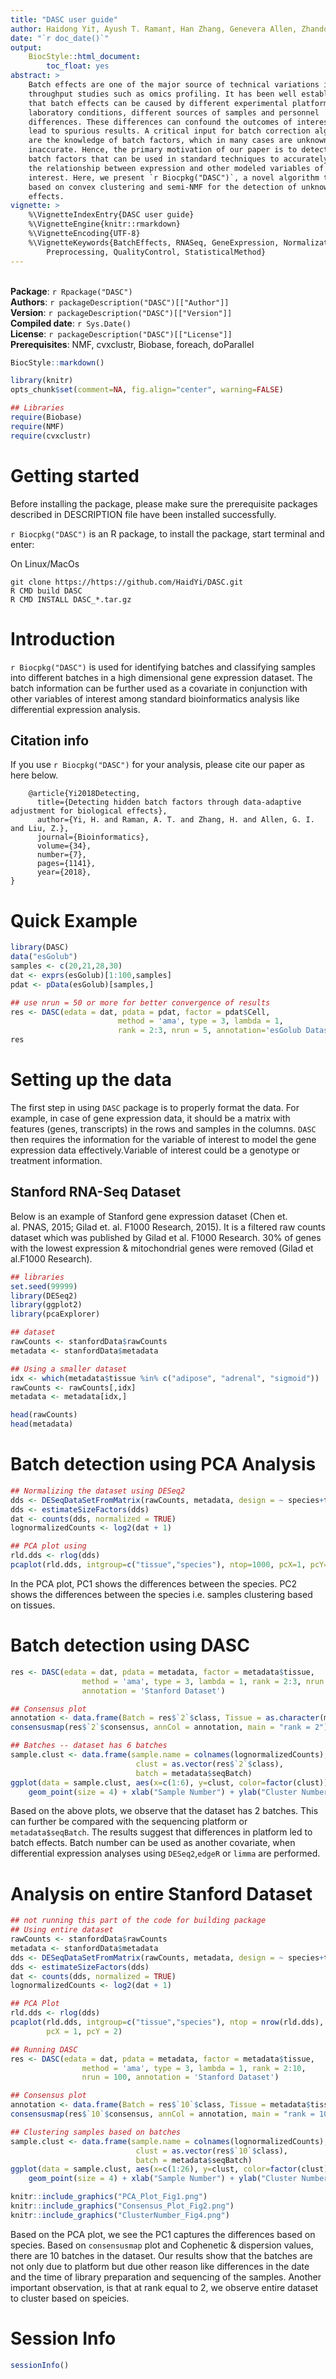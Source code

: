 ```yaml
---
title: "DASC user guide"
author: Haidong Yi†, Ayush T. Raman†, Han Zhang, Genevera Allen, Zhandong Liu
date: "`r doc_date()`"
output:
    BiocStyle::html_document:
        toc_float: yes
abstract: >
    Batch effects are one of the major source of technical variations in high 
    throughput studies such as omics profiling. It has been well established 
    that batch effects can be caused by different experimental platforms, 
    laboratory conditions, different sources of samples and personnel 
    differences. These differences can confound the outcomes of interest and 
    lead to spurious results. A critical input for batch correction algorithms 
    are the knowledge of batch factors, which in many cases are unknown or 
    inaccurate. Hence, the primary motivation of our paper is to detect hidden 
    batch factors that can be used in standard techniques to accurately capture 
    the relationship between expression and other modeled variables of 
    interest. Here, we present `r Biocpkg("DASC")`, a novel algorithm that is
    based on convex clustering and semi-NMF for the detection of unknown batch 
    effects.
vignette: >
    %\VignetteIndexEntry{DASC user guide}
    %\VignetteEngine{knitr::rmarkdown}
    %\VignetteEncoding{UTF-8}
    %\VignetteKeywords{BatchEffects, RNASeq, GeneExpression, Normalization, 
        Preprocessing, QualityControl, StatisticalMethod}
---
```

<br>
**Package**: `r Rpackage("DASC")`<br />
**Authors**: `r packageDescription("DASC")[["Author"]]` <br />
**Version**: `r packageDescription("DASC")[["Version"]]`<br />
**Compiled date**: `r Sys.Date()`<br />
**License**: `r packageDescription("DASC")[["License"]]`<br />
**Prerequisites**: NMF, cvxclustr, Biobase, foreach, doParallel <br />

```r
BiocStyle::markdown()
```

```r
library(knitr)
opts_chunk$set(comment=NA, fig.align="center", warning=FALSE)

## Libraries
require(Biobase)
require(NMF)
require(cvxclustr)
```

# Getting started

Before installing the package, please make sure the prerequisite packages described in DESCRIPTION file have been installed successfully.

`r Biocpkg("DASC")` is an R package, to install the package, start 
terminal and enter:

On Linux/MacOs

```
git clone https://https://github.com/HaidYi/DASC.git
R CMD build DASC
R CMD INSTALL DASC_*.tar.gz
```

# Introduction

`r Biocpkg("DASC")` is used for identifying batches and classifying samples 
into different batches in a high dimensional gene expression dataset. The batch 
information can be further used as a covariate in conjunction with other 
variables of interest among standard bioinformatics analysis like differential 
expression analysis.

## Citation info

If you use `r Biocpkg("DASC")` for your analysis, please cite our paper as here below. 

```
    @article{Yi2018Detecting,
      title={Detecting hidden batch factors through data-adaptive adjustment for biological effects},
      author={Yi, H. and Raman, A. T. and Zhang, H. and Allen, G. I. and Liu, Z.},
      journal={Bioinformatics},
      volume={34},
      number={7},
      pages={1141},
      year={2018},
}
```

# Quick Example

```r
library(DASC)
data("esGolub")
samples <- c(20,21,28,30)
dat <- exprs(esGolub)[1:100,samples]
pdat <- pData(esGolub)[samples,]

## use nrun = 50 or more for better convergence of results
res <- DASC(edata = dat, pdata = pdat, factor = pdat$Cell, 
                        method = 'ama', type = 3, lambda = 1, 
                        rank = 2:3, nrun = 5, annotation='esGolub Dataset')
res
```

# Setting up the data

The first step in using `DASC` package is to properly format the data. For 
example, in case of gene expression data, it should be a matrix with features 
(genes, transcripts) in the rows and samples in the columns. `DASC` then 
requires the information for the variable of interest to model the gene 
expression data effectively.Variable of interest could be a genotype or 
treatment information.

## Stanford RNA-Seq Dataset

Below is an example of Stanford gene expression dataset (Chen et. al. PNAS, 
2015; Gilad et. al. F1000 Research, 2015). It is a filtered raw counts dataset 
which was published by Gilad et al. F1000 Research. 30% of genes with the 
lowest expression & mitochondrial genes were removed (Gilad et al.F1000 
Research).

```r
## libraries
set.seed(99999)
library(DESeq2)
library(ggplot2)
library(pcaExplorer)

## dataset
rawCounts <- stanfordData$rawCounts
metadata <- stanfordData$metadata
```

```r
## Using a smaller dataset
idx <- which(metadata$tissue %in% c("adipose", "adrenal", "sigmoid"))
rawCounts <- rawCounts[,idx]
metadata <- metadata[idx,]
```

```r
head(rawCounts)
head(metadata)
```

# Batch detection using PCA Analysis

```r
## Normalizing the dataset using DESeq2
dds <- DESeqDataSetFromMatrix(rawCounts, metadata, design = ~ species+tissue)
dds <- estimateSizeFactors(dds)
dat <- counts(dds, normalized = TRUE)
lognormalizedCounts <- log2(dat + 1)
```

```r
## PCA plot using 
rld.dds <- rlog(dds)
pcaplot(rld.dds, intgroup=c("tissue","species"), ntop=1000, pcX=1, pcY=2)
```

In the PCA plot, PC1 shows the differences between the species. PC2 shows the 
differences between the species i.e. samples clustering based on tissues.

# Batch detection using DASC

```r
res <- DASC(edata = dat, pdata = metadata, factor = metadata$tissue,
                method = 'ama', type = 3, lambda = 1, rank = 2:3, nrun = 10,
                annotation = 'Stanford Dataset')
```

```r
## Consensus plot
annotation <- data.frame(Batch = res$`2`$class, Tissue = as.character(metadata$tissue)) 
consensusmap(res$`2`$consensus, annCol = annotation, main = "rank = 2")
```


```r
## Batches -- dataset has 6 batches
sample.clust <- data.frame(sample.name = colnames(lognormalizedCounts), 
                            clust = as.vector(res$`2`$class), 
                            batch = metadata$seqBatch)
ggplot(data = sample.clust, aes(x=c(1:6), y=clust, color=factor(clust))) + 
    geom_point(size = 4) + xlab("Sample Number") + ylab("Cluster Number")
```

Based on the above plots, we observe that the dataset has 2 batches. This can 
further be compared with the sequencing platform or `metadata$seqBatch`. The 
results suggest that differences in platform led to batch effects. Batch number 
can be used as another covariate, when differential expression analyses using 
`DESeq2`,`edgeR` or `limma` are performed.

# Analysis on entire Stanford Dataset

```r

## not running this part of the code for building package
## Using entire dataset
rawCounts <- stanfordData$rawCounts
metadata <- stanfordData$metadata
dds <- DESeqDataSetFromMatrix(rawCounts, metadata, design = ~ species+tissue)
dds <- estimateSizeFactors(dds)
dat <- counts(dds, normalized = TRUE)
lognormalizedCounts <- log2(dat + 1)

## PCA Plot
rld.dds <- rlog(dds)
pcaplot(rld.dds, intgroup=c("tissue","species"), ntop = nrow(rld.dds), 
        pcX = 1, pcY = 2)

## Running DASC
res <- DASC(edata = dat, pdata = metadata, factor = metadata$tissue,
                method = 'ama', type = 3, lambda = 1, rank = 2:10,
                nrun = 100, annotation = 'Stanford Dataset')

## Consensus plot
annotation <- data.frame(Batch = res$`10`$class, Tissue = metadata$tissue)
consensusmap(res$`10`$consensus, annCol = annotation, main = "rank = 10")

## Clustering samples based on batches
sample.clust <- data.frame(sample.name = colnames(lognormalizedCounts), 
                            clust = as.vector(res$`10`$class), 
                            batch = metadata$seqBatch)
ggplot(data = sample.clust, aes(x=c(1:26), y=clust, color=factor(clust))) + 
    geom_point(size = 4) + xlab("Sample Number") + ylab("Cluster Number")
```

```r
knitr::include_graphics("PCA_Plot_Fig1.png")
knitr::include_graphics("Consensus_Plot_Fig2.png")
knitr::include_graphics("ClusterNumber_Fig4.png")
```

Based on the PCA plot, we see the PC1 captures the differences based on 
species. Based on `consensusmap` plot and Cophenetic & dispersion values, there 
are 10 batches in the dataset. Our results show that the batches are not only
due to platform but due other reason like differences in the date and the time 
of library preparation and sequencing of the samples. Another important
observation, is that at rank equal to 2, we observe entire dataset to cluster 
based on speicies.

# Session Info

```r
sessionInfo()
```

